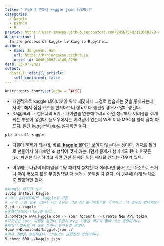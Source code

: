 ```yaml
---
title: "리눅스나 맥에서 kaggle json 등록하기"
categories:
  - kaggle
  - python
  - R
preview: https://user-images.githubusercontent.com/24967549/110569270-a5677e00-8197-11eb-9fc7-d54e4ae197db.jpg
description: |
  In the process of kaggle linking to R,python…
author:
  - name: Jongseon, Han
    url: https://hanjongseon.github.io
    orcid_id: 0000-0002-4148-9290
date: 03-07-2021
output:
  distill::distill_article:
    self_contained: false
---
```



```r
knitr::opts_chunk$set(echo = FALSE)
```

- 개인적으로 kaggle 데이터셋이 워낙 깨끗하니 그걸로 연습하는 것을 좋아하는데, 사이트에서 집접 코드를 만지다보니 생각보다 불편한 경우가 많이 생긴다.
- Kaggle과 내 컴퓨터의 R이나 파이썬을 연동해주려고 하면 생각보다 어려움을 겪게 되는 부분이 생긴다. 윈도우에서는 어려움이 없는데 WSL이나 MAC을 쓸데 골치 아프다. 일단 kaggle을 pip로 설치하면 된다.


```bash
pip install kaggle
```

- 다음이 문제가 되는데, 바로 <u>**.kaggle** 폴더가 보이지 않는다는 점이다.</u> 억지로 폴더로 만들어서 하다보면 또 형식이 맞지 않는다면서 문제가 생기기도 했다. 어쨋든 json파일을 복사하려고 하면 권한 문제든 뭐든 제대로 안되는 경우가 있다.

- 아무래도 나같이 터미널을 그냥 패키지 설치할 때 에러나면 찾아보는 수준으로 쓰거나 아예 써보지 않은 무경험자일 때 생기는 문제일 것 같다. 이 경우에 아래 방식으로 진행하면 된다.

```bash
#kaggle 패키지 설치
1.pip install kaggle
# 자기 홈디렉토리의 .kaggle로 이동
# ~/과 ./를 볼수 있는데 ~인 경우는 기본적인 홈디렉토리를 의미하고 .의 경우는 현디렉토리를 의미한다.
2.cd ~/.kaggle
#홈페이지에가서 key를 받고..
3.homepage www.kaggle.com -> Your Account -> Create New API token
#다운받은 json 파일을 옮긴다.당연히 mv는 이동을 하고자 할떄 쓰는 명령어이다.
#패키지 설치할 떄 종종 쓰이니 알아두면 괜찮다.
4.mv ~/Downloads/kaggle.json ./
#이후 권한을 설정해준다. chmod는 권한설정 명령어이다. 
5.chmod 600 ./kaggle.json
```


